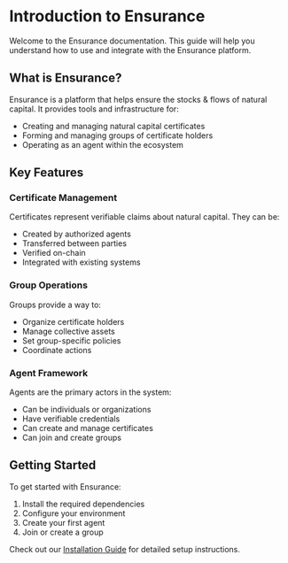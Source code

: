 # Introduction to Ensurance

Welcome to the Ensurance documentation. This guide will help you understand how to use and integrate with the Ensurance platform.

## What is Ensurance?

Ensurance is a platform that helps ensure the stocks & flows of natural capital. It provides tools and infrastructure for:

- Creating and managing natural capital certificates
- Forming and managing groups of certificate holders
- Operating as an agent within the ecosystem

## Key Features

### Certificate Management

Certificates represent verifiable claims about natural capital. They can be:

- Created by authorized agents
- Transferred between parties
- Verified on-chain
- Integrated with existing systems

### Group Operations

Groups provide a way to:

- Organize certificate holders
- Manage collective assets
- Set group-specific policies
- Coordinate actions

### Agent Framework

Agents are the primary actors in the system:

- Can be individuals or organizations
- Have verifiable credentials
- Can create and manage certificates
- Can join and create groups

## Getting Started

To get started with Ensurance:

1. Install the required dependencies
2. Configure your environment
3. Create your first agent
4. Join or create a group

Check out our [Installation Guide](/docs/installation) for detailed setup instructions.